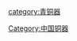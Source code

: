 {{Catnav|頁面分類|历史|青铜时代|青铜器}}
{{Catnav|頁面分類|历史|各國歷史|各國文物|中国文物}}
{{Catnav|頁面分類|人文學科|艺术|工藝|青铜器}}
{{Catnav|頁面分類|人文學科|考古学|青铜时代|青铜器}}

{{catmore}}
{{Commonscat|Bronze of China}}
[[Category:中国铜器|Category:中国铜器]]
[[category:青铜器|category:青铜器]]